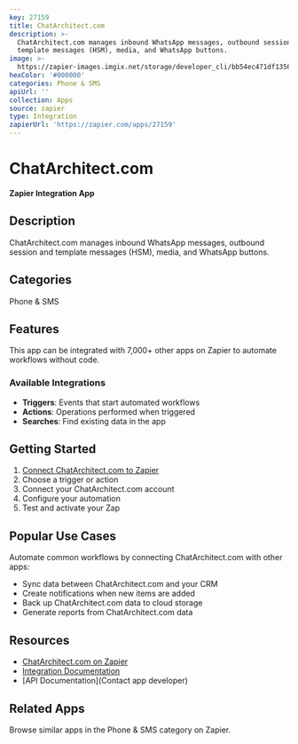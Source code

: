 ```yaml
---
key: 27159
title: ChatArchitect.com
description: >-
  ChatArchitect.com manages inbound WhatsApp messages, outbound session and
  template messages (HSM), media, and WhatsApp buttons.
image: >-
  https://zapier-images.imgix.net/storage/developer_cli/bb54ec471df1356ef08cae09e6920dd2.png?auto=format%2Ccompress&ixlib=python-3.0.0&q=50
hexColor: '#000000'
categories: Phone & SMS
apiUrl: ''
collection: Apps
source: zapier
type: Integration
zapierUrl: 'https://zapier.com/apps/27159'
---
```

# ChatArchitect.com

**Zapier Integration App**

## Description

ChatArchitect.com manages inbound WhatsApp messages, outbound session and template messages (HSM), media, and WhatsApp buttons.

## Categories

Phone & SMS

## Features

This app can be integrated with 7,000+ other apps on Zapier to automate workflows without code.

### Available Integrations

- **Triggers**: Events that start automated workflows
- **Actions**: Operations performed when triggered
- **Searches**: Find existing data in the app

## Getting Started

1. [Connect ChatArchitect.com to Zapier](https://zapier.com/apps/27159)
2. Choose a trigger or action
3. Connect your ChatArchitect.com account
4. Configure your automation
5. Test and activate your Zap

## Popular Use Cases

Automate common workflows by connecting ChatArchitect.com with other apps:

- Sync data between ChatArchitect.com and your CRM
- Create notifications when new items are added
- Back up ChatArchitect.com data to cloud storage
- Generate reports from ChatArchitect.com data

## Resources

- [ChatArchitect.com on Zapier](https://zapier.com/apps/27159)
- [Integration Documentation](https://zapier.com/apps/27159/integrations)
- [API Documentation](Contact app developer)

## Related Apps

Browse similar apps in the Phone & SMS category on Zapier.
